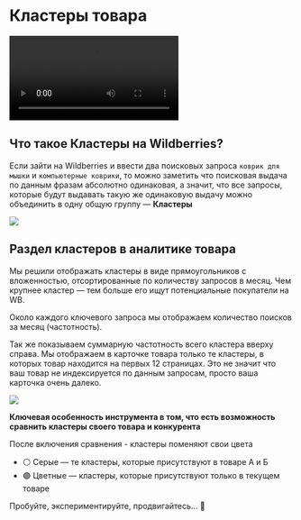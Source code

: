 # Кластеры товара

<video autoplay="" controls="true" controlslist="nodownload" class="w-full mt-4 rounded pb-4"><source src="https://newdash.neuromarket.online/videos/clusters.mp4" type="video/mp4"/></video>

## Что такое Кластеры на Wildberries?

Если зайти на Wildberries и ввести два поисковых запроса
`коврик для мышки` и `компьютерные коврики`, то можно заметить что поисковая выдача по данным фразам абсолютно одинаковая, а значит, что все запросы, которые будут выдавать такую же одинаковую выдачу можно объединить в одну общую группу — **Кластеры**

![](/service/8.webp)

## Раздел кластеров в аналитике товара

Мы решили отображать кластеры в виде прямоугольников с вложенностью, отсортированные по количеству запросов в месяц. Чем крупнее кластер — тем больше его ищут потенциальные покупатели на WB.

Около каждого ключевого запроса мы отображаем количество поисков за месяц (частотность).

Так же показываем суммарную частотность всего кластера вверху справа. Мы отображаем в карточке товара только те кластеры, в которых товар находится на первых 12 страницах. Это не значит что ваш товар не индексируется по данным запросам, просто ваша карточка очень далеко.

![](/service/9.png)

**Ключевая особенность инструмента в том, что есть возможность сравнить кластеры своего товара и конкурента**

После включения сравнения - кластеры поменяют свои цвета

 - ⚪ Серые — те кластеры, которые присутствуют в товаре А и Б
 - 🟣 Цветные — кластеры, которые присутствуют только в текущем товаре

Пробуйте, экспериментируйте, продвигайтесь... 🚀
